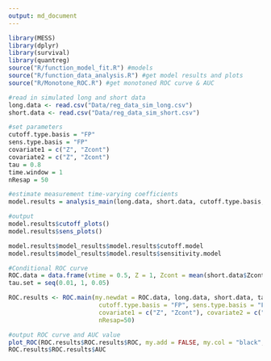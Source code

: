 ```yaml
---
output: md_document
---
```


```r
library(MESS)
library(dplyr)
library(survival)
library(quantreg)
source("R/function_model_fit.R") #models
source("R/function_data_analysis.R") #get model results and plots
source("R/Monotone_ROC.R") #get monotoned ROC curve & AUC

#read in simulated long and short data
long.data <- read.csv("Data/reg_data_sim_long.csv")
short.data <- read.csv("Data/reg_data_sim_short.csv")

#set parameters
cutoff.type.basis = "FP"
sens.type.basis = "FP"
covariate1 = c("Z", "Zcont")
covariate2 = c("Z", "Zcont")
tau = 0.8
time.window = 1
nResap = 50

```


```r
#estimate measurement time-varying coefficients
model.results = analysis_main(long.data, short.data, cutoff.type.basis, sens.type.basis, covariate1, covariate2, tau, time.window, nResap)

#output
model.results$cutoff_plots() 
model.results$sens_plots()

model.results$model_results$model.results$cutoff.model
model.results$model_results$model.results$sensitivity.model

```

```r
#Conditional ROC curve 
ROC.data = data.frame(vtime = 0.5, Z = 1, Zcont = mean(short.data$Zcont))
tau.set = seq(0.01, 1, 0.05)

ROC.results <- ROC.main(my.newdat = ROC.data, long.data, short.data, tau.set, time.window,
                         cutoff.type.basis = "FP", sens.type.basis = "FP",
                         covariate1 = c("Z", "Zcont"), covariate2 = c("Z", "Zcont"),
                         nResap=50)

#output ROC curve and AUC value
plot_ROC(ROC.results$ROC.results$ROC, my.add = FALSE, my.col = "black", my.lty = 1)
ROC.results$ROC.results$AUC
```

